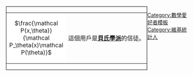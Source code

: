 <div style="float: left; border:solid black 1px; margin: 1px;">
{| cellspacing="0" style="width: 238px; background: #FFCC00;"
| style="width: 45px; height: 45px; background: white; text-align: center; font-size: {{{5|{{{id-s|14}}}}}}pt; color: {{{id-fc|black}}};" | <math>\frac{\mathcal P(x,\theta)}{\mathcal P_\theta(x)\mathcal P(\theta)}</math>
| style="font-size: {{{info-s|10}}}pt; padding: 4pt; line-height: 1.25em; color: {{{info-fc|black}}};" | 這個用戶是'''[[贝叶斯定理|貝氏學派]]'''的信徒。
|}</div>
<noinclude>
[[Category:數學愛好者模板]]

</noinclude>
[[Category:維基統計人]]